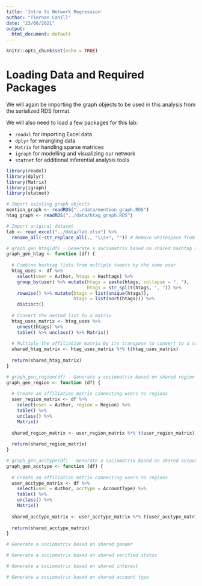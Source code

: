 ```yaml
---
title: 'Intro to Network Regression'
author: "Tiernan Cahill"
date: "23/06/2021"
output:
  html_document: default
---
```


```r
knitr::opts_chunk$set(echo = TRUE)
```

# Loading Data and Required Packages
We will again be importing the graph objects to be used in this analysis from the serialized RDS format.

We will also need to load a few packages for this lab:

  - `readxl` for importing Excel data
  - `dplyr` for wrangling data
  -  `Matrix` for handling sparse matrices
  - `igraph` for modelling and visualizing our network
  - `statnet` for additional inferential analysis tools

```r
library(readxl)
library(dplyr)
library(Matrix)
library(igraph)
library(statnet)
```

```r
# Import existing graph objects
mention_graph <- readRDS("../data/mention_graph.RDS")
htag_graph <- readRDS("../data/htag_graph.RDS")

# Import original dataset
lab <- read_excel("../data/lab.xlsx") %>% 
  rename_all(~str_replace_all(., "\\s+", "")) # Remove whitespace from variable names
```

```r
# graph_gen_htag(df) - Generate a sociomatrix based on shared hashtag usage 
graph_gen_htag <- function (df) {
  
  # Combine hashtag lists from multiple tweets by the same user
  htag_uses <- df %>%
    select(user = Author, htags = Hashtags) %>%
    group_by(user) %>% mutate(htags = paste(htags, collapse = ", "),
                              htags = str_split(htags, ", ")) %>%
    rowwise() %>% mutate(htags = list(unique(htags)),
                         htags = list(sort(htags))) %>%
    distinct()
  
  # Convert the nested list to a matrix
  htag_uses_matrix <- htag_uses %>%
    unnest(htags) %>%
    table() %>% unclass() %>% Matrix()
  
  # Multiply the affiliation matrix by its transpose to convert to a sociomatrix
  shared_htag_matrix <- htag_uses_matrix %*% t(htag_uses_matrix)
  
  return(shared_htag_matrix)
}
```

```r
# graph_gen_region(df) - Generate a sociomatrix based on shared region
graph_gen_region <- function (df) {
  
  # Create an affiliation matrix connecting users to regions
  user_region_matrix <- df %>%
    select(user = Author, region = Region) %>% 
    table() %>% 
    unclass() %>% 
    Matrix()
  
  shared_region_matrix <- user_region_matrix %*% t(user_region_matrix)
  
  return(shared_region_matrix)
}

```

```r
# graph_gen_acctype(df) - Generate a sociomatrix based on shared account type
graph_gen_acctype <- function (df) {
  
  # Create an affiliation matrix connecting users to regions
  user_acctype_matrix <- df %>%
    select(user = Author, acctype = AccountType) %>% 
    table() %>% 
    unclass() %>% 
    Matrix()
  
  shared_acctype_matrix <- user_acctype_matrix %*% t(user_acctype_matrix)
  
  return(shared_acctype_matrix)
}
```

```r
# Generate a sociomatrix based on shared gender

# Generate a sociomatrix based on shared verified status

# Generate a sociomatrix based on shared interest

# Generate a sociomatrix based on shared account type


```